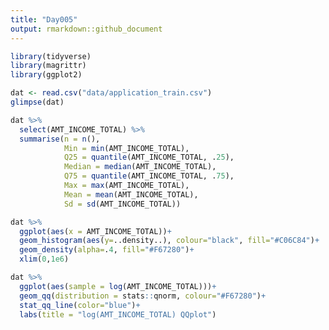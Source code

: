 ```yaml
---
title: "Day005"
output: rmarkdown::github_document
---
```


```r
library(tidyverse)
library(magrittr)
library(ggplot2)
```
```r
dat <- read.csv("data/application_train.csv")
glimpse(dat)
```
```r
dat %>% 
  select(AMT_INCOME_TOTAL) %>%
  summarise(n = n(),
            Min = min(AMT_INCOME_TOTAL),
            Q25 = quantile(AMT_INCOME_TOTAL, .25),
            Median = median(AMT_INCOME_TOTAL),
            Q75 = quantile(AMT_INCOME_TOTAL, .75),
            Max = max(AMT_INCOME_TOTAL),
            Mean = mean(AMT_INCOME_TOTAL),
            Sd = sd(AMT_INCOME_TOTAL)) 
```
```r
dat %>% 
  ggplot(aes(x = AMT_INCOME_TOTAL))+
  geom_histogram(aes(y=..density..), colour="black", fill="#C06C84")+
  geom_density(alpha=.4, fill="#F67280")+
  xlim(0,1e6)
```
```r
dat %>% 
  ggplot(aes(sample = log(AMT_INCOME_TOTAL)))+
  geom_qq(distribution = stats::qnorm, colour="#F67280")+
  stat_qq_line(color="blue")+
  labs(title = "log(AMT_INCOME_TOTAL) QQplot")
```

